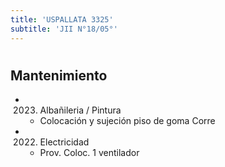 ```yaml
---
title: 'USPALLATA 3325'
subtitle: 'JII N°18/05°'
---
```


#


## Mantenimiento

*  (2023) Albañileria / Pintura 
    + Colocación y sujeción piso de goma Corre

*  (2022) Electricidad 
    + Prov. Coloc. 1 ventilador



